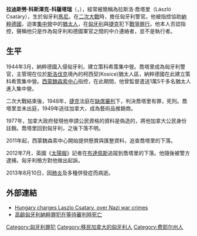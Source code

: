 '''拉迪斯勞·科斯澤克-科薩塔瑞'''（{{lang-sl|László Csizsik-Csatáry}}，{{bd|1915年|5月4日|2013年|8月10日|catIdx=Csatary, Laszlo}}），經常被簡稱為拉斯洛·喬塔里（László Csatáry），生於匈牙利[[马尼_(匈牙利)|馬尼]]。在[[二次大戰|二次大戰]]時，擔任匈牙利警官。他被指控協助[[納粹德國|納粹德國]]，迫害[[集中營|集中營]]中的[[猶太人|猶太人]]，在[[匈牙利|匈牙利]]與[[捷克|捷克]]犯下[[戰爭罪行|戰爭罪行]]。他本人否認指控，聲稱他只是作為匈牙利和德國軍官之間的中介連絡者，並不是執行者。

==生平==
1944年3月，納粹德國入侵匈牙利，建立策科希策集中營。喬塔里成為匈牙利警官，主管現在位於[[斯洛伐克|斯洛伐克]]境內的柯西契(Kosice)猶太人區，納粹德國在此建立策科希策集中營。[[西蒙·維森塔爾中心|西蒙魏森索中心]]指控，在此期間，他曾監督遣送1萬5千多名猶太人進入集中營。

二次大戰結束後，1948年，[[捷克|捷克]]法庭在[[缺席審判|缺席審判]]下，判決喬塔里有罪，死刑。喬塔里並未出庭，1949年逃往加拿大，成為藝術品推銷商。

1977年，加拿大政府發現他申請公民資格的資料是偽造的，將他加拿大公民身份註銷。喬塔里回到匈牙利，之後下落不明。

2011年起，西蒙魏森索中心開始提供懸賞與匯整資料，追查喬塔里的下落。

2012年7月，英國《[[太陽報|太陽報]]》記者在[[布達佩斯|布達佩斯]]追蹤到喬塔里的下落。他隨後被警方逮捕，匈牙利檢方對他做出起訴。

2013年8月10日，因[[肺炎|肺炎]]及多種併發症而病逝。

==外部連結==
*[http://www.bbc.co.uk/news/world-europe-22949611 Hungary charges Laszlo Csatary, over Nazi war crimes] {{Wayback|url=http://www.bbc.co.uk/news/world-europe-22949611 |date=20201111230324 }}
*[http://www.bbc.co.uk/zhongwen/trad/world/2013/08/130812_nazi_war_crime.shtml 高齡匈牙利納粹罪犯在等待審判時死亡] {{Wayback|url=http://www.bbc.co.uk/zhongwen/trad/world/2013/08/130812_nazi_war_crime.shtml |date=20130816025127 }}
{{DEFAULTSORT:Csatary, Laszlo}}

[[Category:匈牙利罪犯|Category:匈牙利罪犯]]
[[Category:移民加拿大的匈牙利人|Category:移民加拿大的匈牙利人]]
[[Category:费耶尔州人|Category:费耶尔州人]]